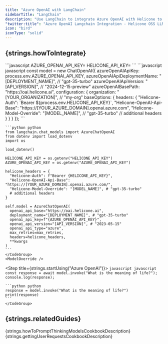 ```yaml
---
title: "Azure OpenAI with LangChain"
sidebarTitle: "LangChain"
description: "Use LangChain to integrate Azure OpenAI with Helicone to log your Azure OpenAI usage."
"twitter:title": "Azure OpenAI Langchain Integration - Helicone OSS LLM Observability"
icon: "bird"
iconType: "solid"
---
```



## {strings.howToIntegrate}

<Steps>
  <Step title={strings.generateKey}>
    <div dangerouslySetInnerHTML={{ __html: strings.generateKeyInstructions }} />
  </Step>

  <Step title={strings.setApiKey}>
    ```javascript
    AZURE_OPENAI_API_KEY=<YOUR_AZURE_OPENAI_API_KEY>
    HELICONE_API_KEY=<YOUR_HELICONE_API_KEY>
    ```
  </Step>

  <Step title={strings.modifyBasePath}>
    <IncludeApiVersion />
    <CodeGroup>
    ```javascript javascript
    const model = new ChatOpenAI({
      azureOpenAIApiKey: process.env.AZURE_OPENAI_API_KEY,
      azureOpenAIApiDeploymentName: "[DEPLOYMENT_NAME]", // "gpt-35-turbo"
      azureOpenAIApiVersion: "[API_VERSION]", // "2024-12-15-preview"
      azureOpenAIBasePath: "https://oai.helicone.ai",
      configuration: {
        organization: "[YOUR_ORGANIZATION]", // "my-org"
        baseOptions: {
          headers: {
            "Helicone-Auth": `Bearer ${process.env.HELICONE_API_KEY}`,
            "Helicone-OpenAI-Api-Base":
              "https://[YOUR_AZURE_DOMAIN].openai.azure.com",
            "Helicone-Model-Override": "[MODEL_NAME]",  // "gpt-35-turbo"
            // additional headers
          }
        }
      }
    });
    ```

    ```python python
    from langchain.chat_models import AzureChatOpenAI
    from dotenv import load_dotenv
    import os

    load_dotenv()

    HELICONE_API_KEY = os.getenv("HELICONE_API_KEY")
    AZURE_OPENAI_API_KEY = os.getenv("AZURE_OPENAI_API_KEY")

    helicone_headers = {
      "Helicone-Auth": f"Bearer {HELICONE_API_KEY}",
      "Helicone-OpenAI-Api-Base": "https://[YOUR_AZURE_DOMAIN].openai.azure.com/",
      "Helicone-Model-Override": "[MODEL_NAME]", # "gpt-35-turbo"
      # additional headers
    }

    self.model = AzureChatOpenAI(
      openai_api_base="https://oai.helicone.ai",
      deployment_name="[DEPLOYMENT_NAME]", # "gpt-35-turbo"
      openai_api_key=f"{AZURE_OPENAI_API_KEY}",
      openai_api_version="[API_VERSION]", # "2023-05-15"
      openai_api_type="azure",
      max_retries=max_retries,
      headers=helicone_headers,
      **kwargs
    )
    ```
    </CodeGroup>
    <ModelOverride />
  </Step>

  <Step title={strings.startUsing("Azure OpenAI")}>
    <CodeGroup>
    ```javascript javascript
    const response = await model.invoke("What is the meaning of life?");
    console.log(response);
    ```

    ```python python
    response = model.invoke("What is the meaning of life?")
    print(response)
    ```
    </CodeGroup>
  </Step>

  <Step title={strings.verifyInHelicone}>
    <div dangerouslySetInnerHTML={{ __html: strings.verifyInHeliconeDesciption("Azure OpenAI") }} />
  </Step>
</Steps>

## {strings.relatedGuides}

<CardGroup cols={2}>
  <Card
    title="How to Prompt Thinking Models"
    icon="brain"
    href="/guides/cookbooks/prompt-thinking-models"
    iconType="light"
    vertical
  >
    {strings.howToPromptThinkingModelsCookbookDescription}
  </Card>
  <Card
    title="Getting User Requests"
    icon="user"
    href="/guides/cookbooks/getting-user-requests"
    iconType="light"
    vertical
  >
    {strings.gettingUserRequestsCookbookDescription}
  </Card>
</CardGroup>
